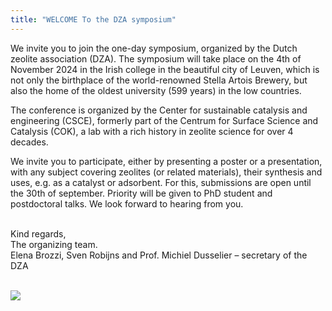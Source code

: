 ```yaml
---
title: "WELCOME To the DZA symposium"
---
```


::: {.justify}
We invite you to join the one-day symposium, organized by the Dutch zeolite association (DZA). The symposium will take place on the 4th of November 2024 in the Irish college in the beautiful city of Leuven, which is not only the birthplace of the world-renowned Stella Artois Brewery, but also the home of the oldest university (599 years) in the low countries.  

The conference is organized by the Center for sustainable catalysis and engineering (CSCE), formerly part of the Centrum for Surface Science and Catalysis (COK), a lab with a rich history in zeolite science for over 4 decades.  

We invite you to participate, either by presenting a poster or a presentation, with any subject covering zeolites (or related materials), their synthesis and uses, e.g. as a catalyst or adsorbent. For this, submissions are open until the 30th of september. Priority will be given to PhD student and postdoctoral talks. We look forward to hearing from you. 
:::

<br>
Kind regards,  
The organizing team. <br>
Elena Brozzi, Sven Robijns and Prof. Michiel Dusselier – secretary of the DZA 

<br>
![](media/leuven.jpg)
